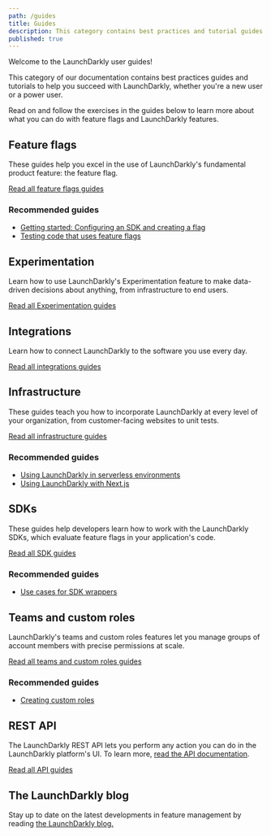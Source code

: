 ```yaml
---
path: /guides
title: Guides
description: This category contains best practices and tutorial guides on how to use LaunchDarkly features, for new and experienced users.
published: true
---
```


Welcome to the LaunchDarkly user guides!

This category of our documentation contains best practices guides and tutorials to help you succeed with LaunchDarkly, whether you're a new user or a power user.

Read on and follow the exercises in the guides below to learn more about what you can do with feature flags and LaunchDarkly features.

## Feature flags

These guides help you excel in the use of LaunchDarkly's fundamental product feature: the feature flag.

[Read all feature flags guides](/guides/flags)

### Recommended guides

* [Getting started: Configuring an SDK and creating a flag](/guides/flags/sdk-flag)
* [Testing code that uses feature flags](/guides/flags/testing-code)

## Experimentation

Learn how to use LaunchDarkly's Experimentation feature to make data-driven decisions about anything, from infrastructure to end users.

[Read all Experimentation guides](/guides/experimentation)

## Integrations

Learn how to connect LaunchDarkly to the software you use every day.

[Read all integrations guides](/guides/integrations)

## Infrastructure

These guides teach you how to incorporate LaunchDarkly at every level of your organization, from customer-facing websites to unit tests.

[Read all infrastructure guides](/guides/infrastructure)

### Recommended guides

* [Using LaunchDarkly in serverless environments](/guides/infrastructure/serverless)
* [Using LaunchDarkly with Next.js](/guides/infrastructure/nextjs)

## SDKs

These guides help developers learn how to work with the LaunchDarkly SDKs, which evaluate feature flags in your application's code.

[Read all SDK guides](/guides/sdk)

### Recommended guides

* [Use cases for SDK wrappers](/guides/sdk/sdk-wrappers)

## Teams and custom roles

LaunchDarkly's teams and custom roles features let you manage groups of account members with precise permissions at scale.

[Read all teams and custom roles guides](/guides/teams-roles)

### Recommended guides

* [Creating custom roles](/guides/teams-roles/custom-roles)

## REST API

The LaunchDarkly REST API lets you perform any action you can do in the LaunchDarkly platform's UI. To learn more, [read the API documentation](https://apidocs.launchdarkly.com).

[Read all API guides](/guides/api)

## The LaunchDarkly blog

Stay up to date on the latest developments in feature management by reading [the LaunchDarkly blog.](/guides/blog)
